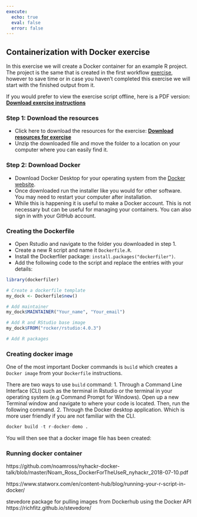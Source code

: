 ```yaml
---
execute:
  echo: true
  eval: false
  error: false
---
```


## Containerization with Docker exercise {#sec-docker_exercise}

In this exercise we will create a Docker container for an example R project. The project is the same that is created in the first workflow [exercise](@sec-Rproj_zenodo_exercise), however to save time or in case you haven't completed this exercise we will start with the finished output from it.

If you would prefer to view the exercise script offline, here is a PDF version: <a href="https://www.example.com/example.zip" class="download"><i class="fa fa-download"></i> <b>Download exercise instructions</b></a>

### Step 1: Download the resources

-   Click here to download the resources for the exercise: <a href="https://drive.google.com/uc?export=download&id=1TN3DZqetynnNWlTeV2eKqJDcU53fq9Zg" class="download"><i class="fa fa-download"></i> <b>Download resources for exercise</b></a>
-   Unzip the downloaded file and move the folder to a location on your computer where you can easily find it.

### Step 2: Download Docker

-   Download Docker Desktop for your operating system from the [Docker website](https://www.docker.com/products/docker-desktop).
-   Once downloaded run the installer like you would for other software. You may need to restart your computer after installation.
-   While this is happening it is useful to make a Docker account. This is not necessary but can be useful for managing your containers. You can also sign in with your GitHub account.

### Creating the Dockerfile

-   Open Rstudio and navigate to the folder you downloaded in step 1.
-   Create a new R script and name it `Dockerfile.R`.
-   Install the Dockerfiler package: `install.packages("dockerfiler")`.
-   Add the following code to the script and replace the entries with your details:
```r
library(dockerfiler)

# Create a dockerfile template
my_dock <- Dockerfile$new()

# Add maintainer
my_dock$MAINTAINER("Your_name", "Your_email")

# Add R and RStudio base image
my_dock$FROM("rocker/rstudio:4.0.3")

# Add R packages
```

### Creating docker image 

One of the most important Docker commands is `build` which creates a `Docker image` from your `Dockerfile` instructions.

There are two ways to use `build` command:
1.    Through a Command Line Interface (CLI) such as the terminal in Rstudio or the terminal in your operating system (e.g Command Prompt for Windows). Open up a new Terminal window and navigate to where your code is located. Then, run the following command.
2.    Through the Docker desktop application. Which is more user friendly if you are not familiar with the CLI.

```r
docker build -t r-docker-demo .
```

You will then see that a docker image file has been created:


### Running docker container


::: notes
https://github.com/noamross/nyhackr-docker-talk/blob/master/Noam_Ross_DockerForTheUseR_nyhackr_2018-07-10.pdf

https://www.statworx.com/en/content-hub/blog/running-your-r-script-in-docker/

stevedore package for pulling images from Dockerhub using the Docker API
https://richfitz.github.io/stevedore/
:::


